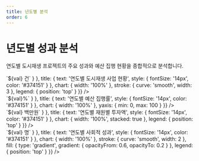 ```yaml
---
title: 년도별 분석
order: 6
---
```



<style>{`
.chart-card {
    position: relative;
    padding: 24px;
    border-radius: 16px;
    background: paint(squircle);
    --squircle-radius: 16px;
}

.chart-card-1 {
    --squircle-fill: #fef7f0;
}
.chart-card-2 {
    --squircle-fill: #f8fafc;
}
.chart-card-3 {
    --squircle-fill: #f0fdf4;
}
.chart-card-4 {
    --squircle-fill: #fefce8;
}

@media (prefers-color-scheme: dark) {
    .chart-card-1 {
        --squircle-fill: #292524;
    }
    .chart-card-2 {
        --squircle-fill: #1e293b;
    }
    .chart-card-3 {
        --squircle-fill: #14532d;
    }
    .chart-card-4 {
        --squircle-fill: #365314;
    }
}
`}</style>

# 년도별 성과 분석

연도별 도시재생 프로젝트의 주요 성과와 예산 집행 현황을 종합적으로 분석합니다.

<div class="grid grid-cols-1 lg:grid-cols-2 gap-8 w-full">
    <div class="chart-card chart-card-1">
        <ChartApex
            type="line"
            height={600}
            width="100%"
            series={[
                { name: '신규 사업', data: [145, 165, 189, 205, 225, 248] },
                { name: '완료 사업', data: [98, 112, 134, 156, 178, 201] }
            ]}
            options={{
                xaxis: { categories: ['2019','2020','2021','2022','2023','2024'] },
                dataLabels: { enabled: false },
                colors: ['#2563eb', '#16a34a'],
                tooltip: { y: { formatter: (val) => `${val} 건` } },
                title: { text: '연도별 도시재생 사업 현황', style: { fontSize: '14px', color: '#374151' } },
                chart: { width: '100%' },
                stroke: { curve: 'smooth', width: 3 },
                legend: { position: 'top' }
            }}
        />
    </div>
    <div class="chart-card chart-card-2">
        <ChartApex
            type="bar"
            height={600}
            width="100%"
            series={[{ name: '예산 집행률', data: [82, 78, 85, 91, 87, 93] }]}
            options={{
                xaxis: { categories: ['2019','2020','2021','2022','2023','2024'] },
                dataLabels: { enabled: true },
                colors: ['#f59e0b'],
                tooltip: { y: { formatter: (val) => `${val}%` } },
                title: { text: '연도별 예산 집행률', style: { fontSize: '14px', color: '#374151' } },
                chart: { width: '100%' },
                yaxis: { min: 0, max: 100 }
            }}
        />
    </div>
    <div class="chart-card chart-card-3">
        <ChartApex
            type="bar"
            height={600}
            width="100%"
            series={[
                { name: '국비', data: [12500, 13800, 15200, 16700, 18100, 19500] },
                { name: '시비', data: [8500, 9200, 10100, 11200, 12000, 12800] },
                { name: '민간', data: [3200, 3800, 4500, 5100, 5700, 6300] }
            ]}
            options={{
                xaxis: { categories: ['2019','2020','2021','2022','2023','2024'] },
                dataLabels: { enabled: false },
                colors: ['#dc2626', '#2563eb', '#16a34a'],
                tooltip: { y: { formatter: (val) => `${val} 백만원` } },
                title: { text: '연도별 재원별 투자액', style: { fontSize: '14px', color: '#374151' } },
                chart: { width: '100%', stacked: true },
                legend: { position: 'top' }
            }}
        />
    </div>
    <div class="chart-card chart-card-4">
        <ChartApex
            type="area"
            height={600}
            width="100%"
            series={[
                { name: '일자리 창출', data: [580, 620, 750, 890, 1020, 1180] },
                { name: '주민 참여', data: [1250, 1380, 1520, 1690, 1850, 2020] }
            ]}
            options={{
                xaxis: { categories: ['2019','2020','2021','2022','2023','2024'] },
                dataLabels: { enabled: false },
                colors: ['#8b5cf6', '#06b6d4'],
                tooltip: { y: { formatter: (val) => `${val} 명` } },
                title: { text: '연도별 사회적 성과', style: { fontSize: '14px', color: '#374151' } },
                chart: { width: '100%' },
                stroke: { curve: 'smooth', width: 2 },
                fill: { type: 'gradient', gradient: { opacityFrom: 0.6, opacityTo: 0.2 } },
                legend: { position: 'top' }
            }}
        />
    </div>
</div>
